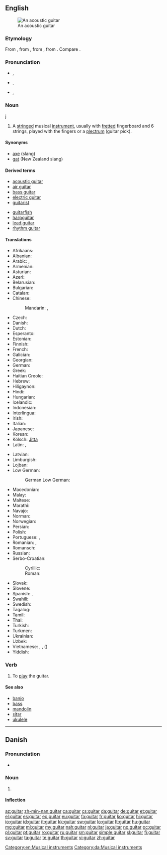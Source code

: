 ==English==
{{wikipedia}}
[[Image:Spanish guitar.jpg|thumb|An acoustic guitar]]

===Etymology===
From {{etyl|es}} {{term|guitarra|lang=es}}, from {{etyl|ar}} {{term|قيثارة|sc=Arab|tr=qīθāra}}, from {{etyl|la}} {{term|cithara|lang=la}}, from {{etyl|grc}} {{term|κιθάρα|lang=grc}}. Compare {{term|cither}}.

===Pronunciation===
* {{a|UK}} {{IPA|/ɡɪˈtɑː(ɹ)/}}, {{X-SAMPA|/gI"tA:(r\)/}}
*: {{audio|en-uk-guitar.ogg|Audio (UK)}}
*: {{rhymes|ɑː(ɹ)}}
* {{a|GenAm}} {{IPA|/ɡɪˈtɑɹ/}}, {{X-SAMPA|/gI"tAr\/}}
*: {{audio|en-us-guitar.ogg|Audio (US)}}
*: {{rhymes|ɑː(ɹ)}}
* {{a|Southern US}} {{IPA|/ˈɡɪ.tɑɹ/}}, {{X-SAMPA|/"gI.tAr\/}}
*: {{rhymes|ɑː(ɹ)}}
*: {{hyphenation|gui|tar}}

===Noun===j
{{en-noun}}

# A [[string]]ed musical [[instrument]], usually with [[fretted]] fingerboard and 6 strings, played with the fingers or a [[plectrum]] (guitar pick).

====Synonyms====
* [[axe]] (slang)
* [[gat]] (New Zealand slang)

====Derived terms====
{{top2}}
* [[acoustic guitar]]
* [[air guitar]]
* [[bass guitar]]
* [[electric guitar]]
* [[guitarist]]
{{mid2}}
* [[guitarfish]]
* [[harpguitar]]
* [[lead guitar]]
* [[rhythm guitar]]
{{bottom}}

====Translations====
{{trans-top|instrument}}
* Afrikaans: {{t-|af|kitaar}}
* Albanian: {{t-|sq|kitarë|f}}
* Arabic: {{t-|ar|قيثارة|f|tr=qithaara}},  {{t-|ar|جيتار|m|tr=gitaar}}
* Armenian: {{t-|hy|կիթառ|tr=kit'aṙ}}
* Asturian: {{t-|ast|guitarra|f}}
* Azeri: {{t+|az|gitara}}
* Belarusian: {{t-|be|гітара|f|tr=hitára}}
* Bulgarian: {{t-|bg|китара|f|tr=kitára}}
* Catalan: {{t+|ca|guitarra|f}}
* Chinese:
*: Mandarin: {{t-|cmn|吉他|tr=jítā|sc=Hani}}, {{t|cmn|六弦琴|tr=liùxiánqín|sc=Hani}}
* Czech: {{t+|cs|kytara|f}}
* Danish: {{t+|da|guitar|c}}
* Dutch: {{t+|nl|gitaar|f}}
* Esperanto: {{t-|eo|gitaro}}
* Estonian: {{t-|et|kitarr}}
* Finnish: {{t+|fi|kitara}}
* French: {{t+|fr|guitare|f}}
* Galician: {{t+|gl|guitarra|f}}
* Georgian: {{t-|ka|გიტარა|sc=Geor}}
* German: {{t+|de|Gitarre|f}}
* Greek: {{t+|el|κιθάρα|f|tr=kithára}}
* Haitian Creole: {{tø|ht|gita}}
* Hebrew: {{t+|he|גיטרה|f|alt=גִּיטָרָה|tr=gitara}}
* Hiligaynon: {{tø|hil|gitara}}
* Hindi: {{t-|hi|गिटार}}
* Hungarian: {{t+|hu|gitár}}
* Icelandic: {{t+|is|gítar|m}}
* Indonesian: {{t+|id|gitar}}
* Interlingua: {{t-|ia|guitarra}}
* Irish: {{t+|ga|giotár|m}}
* Italian: {{t+|it|chitarra|f}}
* Japanese: {{t+|ja|ギター|tr=gitā}}
* Korean: {{t+|ko|기타|tr=gita|sc=Hang}}
* Kölsch: [[Jitta]] {{f}}
* Latin: {{t-|la|fides|f}},  {{t-|la|cithara}}
{{trans-mid}}
* Latvian: {{t-|lv|ģitāra|f}}
* Limburgish: {{t+|li|gitaar}}
* Lojban: {{t-|jbo|jgitrgitara}}
* Low German:
*: German Low German: {{tø|nds-de|Gitarr}}
* Macedonian: {{t-|mk|гитара|f|tr=gitára}}
* Malay: {{t-|ms|gitar}}
* Maltese: {{t-|mt|kitarra|f}}
* Marathi: {{t-|mr|गिटार|f|tr=gīṭāra|sc=Deva}}
* Navajo: {{tø|nv|agaanstsiin}}
* Norman: {{tø|roa-nor|gùitâre|f}}
* Norwegian: {{t+|no|gitar}}
* Persian: {{t+|fa|گیتار|tr=gitâr}}
* Polish: {{t+|pl|gitara|f}}
* Portuguese: {{t+|pt|guitarra|f}}, {{t+|pt|violão|m}}
* Romanian: {{t-|ro|ghitară|f}}, {{t+|ro|chitară|f}}
* Romansch: {{t-|rm|ghitarra|f}}
* Russian: {{t+|ru|гитара|f|tr=gitára}}
* Serbo-Croatian:
*: Cyrillic: {{t-|sh|гитара|f}}
*: Roman: {{t-|sh|gitara|f}}
* Slovak: {{t-|sk|gitara|f}}
* Slovene: {{t+|sl|kitara|f}}
* Spanish: {{t+|es|guitarra|f}}, {{t-|es|jarana|f}} {{qualifier|small}}
* Swahili: {{t+|sw|gitaa}}
* Swedish: {{t+|sv|gitarr|c}}
* Tagalog: {{t-|tl|gitara}}
* Tamil: {{t-|ta|நரம்புக்கலம்|tr=narambukkalam}}
* Thai: {{t-|th|พิณ|tr=pin}}
* Turkish: {{t+|tr|gitar}}
* Turkmen: {{t-|tk|gitar}}
* Ukrainian: {{t+|uk|гітара|f|tr=hitára}}
* Uzbek: {{t-|uz|gitara}}
* Vietnamese: {{t-|vi|đàn ghi-ta}}, {{t+|vi|ghi-ta}}, {{t-|vi|lục huyền cầm}} ({{t-|vi|六絃琴|sc=Hani}})
* Yiddish: {{t-|yi|גיטאַר|f|sc=Hebr}}
{{trans-bottom}}

===Verb===
{{en-verb}}

# {{rare}} To [[play]] the guitar.

====See also====
* [[banjo]]
* [[bass]]
* [[mandolin]]
* [[sitar]]
* [[ukulele]]

[[Category:en:Musical instruments]]

----

==Danish==
{{wikipedia|lang=da}}

===Pronunciation===
* {{IPA|/ɡitar/|[ˈɡ̊itˢɑːˀ]|lang=da}}

===Noun===
{{da-noun|en|er}}

# {{l|en|guitar}}

====Inflection====
{{da-noun-infl|en|er}}

[[Category:da:Musical instruments]]

[[az:guitar]]
[[zh-min-nan:guitar]]
[[ca:guitar]]
[[cs:guitar]]
[[da:guitar]]
[[de:guitar]]
[[et:guitar]]
[[el:guitar]]
[[es:guitar]]
[[eo:guitar]]
[[eu:guitar]]
[[fa:guitar]]
[[fr:guitar]]
[[ko:guitar]]
[[hi:guitar]]
[[io:guitar]]
[[id:guitar]]
[[it:guitar]]
[[kk:guitar]]
[[sw:guitar]]
[[lo:guitar]]
[[lt:guitar]]
[[hu:guitar]]
[[mg:guitar]]
[[ml:guitar]]
[[my:guitar]]
[[nah:guitar]]
[[nl:guitar]]
[[ja:guitar]]
[[no:guitar]]
[[oc:guitar]]
[[pl:guitar]]
[[pt:guitar]]
[[ro:guitar]]
[[ru:guitar]]
[[sm:guitar]]
[[simple:guitar]]
[[sl:guitar]]
[[fi:guitar]]
[[sv:guitar]]
[[ta:guitar]]
[[te:guitar]]
[[th:guitar]]
[[vi:guitar]]
[[zh:guitar]]